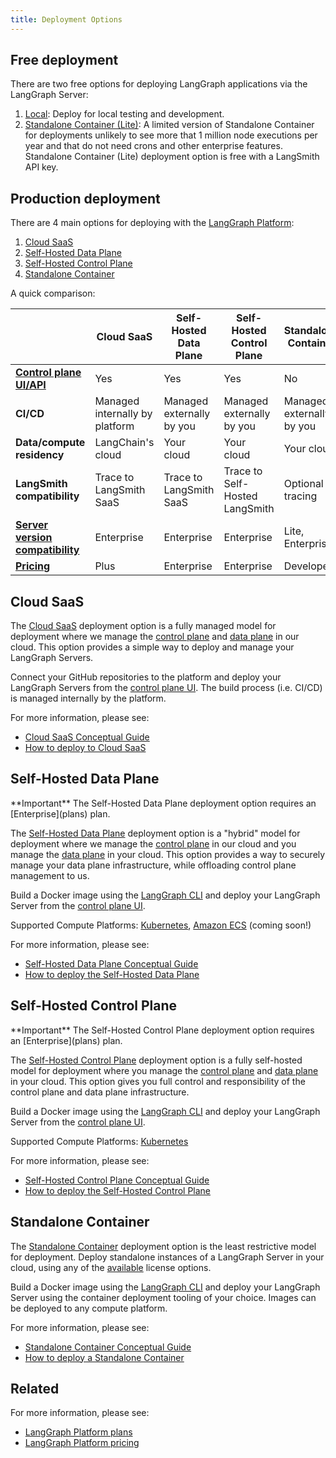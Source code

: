 ```yaml
---
title: Deployment Options
---
```


## Free deployment

There are two free options for deploying LangGraph applications via the LangGraph Server:

1. [Local](local-server): Deploy for local testing and development. 
2. [Standalone Container (Lite)](langgraph_standalone_container): A limited version of Standalone Container for deployments unlikely to see more that 1 million node executions per year and that do not need crons and other enterprise features. Standalone Container (Lite) deployment option is free with a LangSmith API key.

## Production deployment

There are 4 main options for deploying with the [LangGraph Platform](langgraph_platform):

1. [Cloud SaaS](#cloud-saas)
2. [Self-Hosted Data Plane](#self-hosted-data-plane)
3. [Self-Hosted Control Plane](#self-hosted-control-plane)
4. [Standalone Container](#standalone-container)

A quick comparison:

|                      | **Cloud SaaS** | **Self-Hosted Data Plane** | **Self-Hosted Control Plane** | **Standalone Container** |
|----------------------|----------------|----------------------------|-------------------------------|--------------------------|
| **[Control plane UI/API](langgraph_control_plane)** | Yes | Yes | Yes | No |
| **CI/CD** | Managed internally by platform | Managed externally by you | Managed externally by you | Managed externally by you |
| **Data/compute residency** | LangChain's cloud | Your cloud | Your cloud | Your cloud |
| **LangSmith compatibility** | Trace to LangSmith SaaS | Trace to LangSmith SaaS | Trace to Self-Hosted LangSmith | Optional tracing |
| **[Server version compatibility](langgraph_server#server-versions)** | Enterprise | Enterprise | Enterprise | Lite, Enterprise |
| **[Pricing](https://www.langchain.com/pricing-langgraph-platform)** | Plus | Enterprise | Enterprise | Developer |

## Cloud SaaS

The [Cloud SaaS](langgraph_cloud) deployment option is a fully managed model for deployment where we manage the [control plane](langgraph_control_plane) and [data plane](langgraph_data_plane) in our cloud. This option provides a simple way to deploy and manage your LangGraph Servers.

Connect your GitHub repositories to the platform and deploy your LangGraph Servers from the [control plane UI](langgraph_control_plane#control-plane-ui). The build process (i.e. CI/CD) is managed internally by the platform.

For more information, please see:

* [Cloud SaaS Conceptual Guide](langgraph_cloud)
* [How to deploy to Cloud SaaS](cloud)

## Self-Hosted Data Plane

<Info>
  **Important**
  The Self-Hosted Data Plane deployment option requires an [Enterprise](plans) plan.
</Info>

The [Self-Hosted Data Plane](langgraph_self_hosted_data_plane) deployment option is a "hybrid" model for deployment where we manage the [control plane](langgraph_control_plane) in our cloud and you manage the [data plane](langgraph_data_plane) in your cloud. This option provides a way to securely manage your data plane infrastructure, while offloading control plane management to us.

Build a Docker image using the [LangGraph CLI](langgraph_cli) and deploy your LangGraph Server from the [control plane UI](langgraph_control_plane#control-plane-ui).

Supported Compute Platforms: [Kubernetes](https://kubernetes.io/), [Amazon ECS](https://aws.amazon.com/ecs/) (coming soon!)

For more information, please see:

* [Self-Hosted Data Plane Conceptual Guide](langgraph_self_hosted_data_plane)
* [How to deploy the Self-Hosted Data Plane](self_hosted_data_plane)

## Self-Hosted Control Plane

<Info>
  **Important**
  The Self-Hosted Control Plane deployment option requires an [Enterprise](plans) plan.
</Info>

The [Self-Hosted Control Plane](langgraph_self_hosted_control_plane) deployment option is a fully self-hosted model for deployment where you manage the [control plane](langgraph_control_plane) and [data plane](langgraph_data_plane) in your cloud. This option gives you full control and responsibility of the control plane and data plane infrastructure.

Build a Docker image using the [LangGraph CLI](langgraph_cli) and deploy your LangGraph Server from the [control plane UI](langgraph_control_plane#control-plane-ui).

Supported Compute Platforms: [Kubernetes](https://kubernetes.io/)

For more information, please see:

* [Self-Hosted Control Plane Conceptual Guide](langgraph_self_hosted_control_plane)
* [How to deploy the Self-Hosted Control Plane](self_hosted_control_plane)

## Standalone Container

The [Standalone Container](langgraph_standalone_container) deployment option is the least restrictive model for deployment. Deploy standalone instances of a LangGraph Server in your cloud, using any of the [available](plans) license options.

Build a Docker image using the [LangGraph CLI](langgraph_cli) and deploy your LangGraph Server using the container deployment tooling of your choice. Images can be deployed to any compute platform.

For more information, please see:

* [Standalone Container Conceptual Guide](langgraph_standalone_container)
* [How to deploy a Standalone Container](standalone_container)

## Related

For more information, please see:

* [LangGraph Platform plans](plans)
* [LangGraph Platform pricing](https://www.langchain.com/langgraph-platform-pricing)
